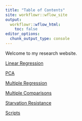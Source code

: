 ```yaml
---
title: "Table of Contents"
site: workflowr::wflow_site
output:
  workflowr::wflow_html:
    toc: false
editor_options:
  chunk_output_type: console
---
```


Welcome to my research website. 


[Linear Regression](linReg.html)

[PCA](pca.html)

[Multiple Regression](multiReg.html)

[Multiple Comparisons](multiComp.html)

[Starvation Resistance](starve.html)

[Scripts](scripts.html)

